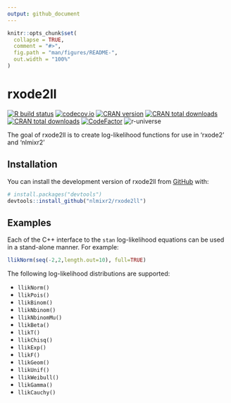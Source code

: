 ```yaml
---
output: github_document
---
```


<!-- README.md is generated from README.Rmd. Please edit that file -->

```r
knitr::opts_chunk$set(
  collapse = TRUE,
  comment = "#>",
  fig.path = "man/figures/README-",
  out.width = "100%"
)
```

# rxode2ll

<!-- badges: start -->
[![R build status](https://github.com/nlmixr2/rxode2ll/workflows/R-CMD-check/badge.svg)](https://github.com/nlmixr2/rxode2ll/actions)
[![codecov.io](https://codecov.io/gh/nlmixr2/rxode2ll/coverage.svg)](https://codecov.io/gh/nlmixr2/rxode2ll)
[![CRAN version](http://www.r-pkg.org/badges/version/rxode2ll)](https://cran.r-project.org/package=rxode2ll)
[![CRAN total downloads](https://cranlogs.r-pkg.org/badges/grand-total/rxode2ll)](https://cran.r-project.org/package=rxode2ll)
[![CRAN total downloads](https://cranlogs.r-pkg.org/badges/rxode2ll)](https://cran.r-project.org/package=rxode2ll)
[![CodeFactor](https://www.codefactor.io/repository/github/nlmixr2/rxode2ll/badge)](https://www.codefactor.io/repository/github/nlmixr2/rxode2ll)
![r-universe](https://nlmixr2.r-universe.dev/badges/rxode2ll)

<!-- badges: end -->

The goal of rxode2ll is to create log-likelihood functions for use in 'rxode2' and 'nlmixr2'

## Installation

You can install the development version of rxode2ll from [GitHub](https://github.com/) with:

``` r
# install.packages("devtools")
devtools::install_github("nlmixr2/rxode2ll")
```

## Examples 

Each of the C++ interface to the `stan` log-likelihood equations can
be used in a stand-alone manner.  For example:

```r
llikNorm(seq(-2,2,length.out=10), full=TRUE)
```

The following log-likelihood distributions are supported:

- `llikNorm()`
- `llikPois()`
- `llikBinom()`
- `llikNbinom()`
- `llikNbinomMu()`
- `llikBeta()`
- `llikT()`
- `llikChisq()`
- `llikExp()`
- `llikF()`
- `llikGeom()`
- `llikUnif()`
- `llikWeibull()`
- `llikGamma()`
- `llikCauchy()`

